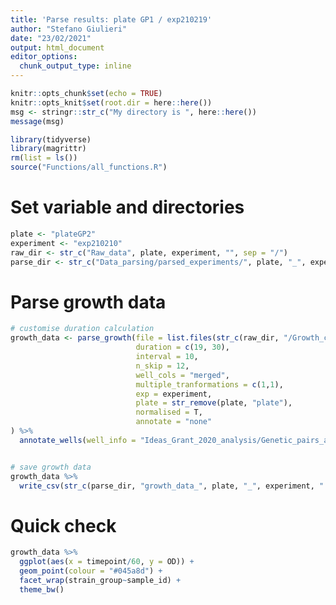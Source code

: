 ```yaml
---
title: 'Parse results: plate GP1 / exp210219'
author: "Stefano Giulieri"
date: "23/02/2021"
output: html_document
editor_options: 
  chunk_output_type: inline
---
```


```r
knitr::opts_chunk$set(echo = TRUE)
knitr::opts_knit$set(root.dir = here::here())
msg <- stringr::str_c("My directory is ", here::here())
message(msg)
```

```r
library(tidyverse)
library(magrittr)
rm(list = ls())
source("Functions/all_functions.R")
```

# Set variable and directories

```r
plate <- "plateGP2"
experiment <- "exp210210"
raw_dir <- str_c("Raw_data", plate, experiment, "", sep = "/")
parse_dir <- str_c("Data_parsing/parsed_experiments/", plate, "_", experiment, "/")
```

# Parse growth data


```r
# customise duration calculation
growth_data <- parse_growth(file = list.files(str_c(raw_dir, "/Growth_curves"), full.names = T, recursive = T),
                            duration = c(19, 30),
                            interval = 10,
                            n_skip = 12,
                            well_cols = "merged",
                            multiple_tranformations = c(1,1),
                            exp = experiment,
                            plate = str_remove(plate, "plate"),
                            normalised = T,
                            annotate = "none"
) %>%
  annotate_wells(well_info = "Ideas_Grant_2020_analysis/Genetic_pairs_analysis_completed/plate_info/well_info.csv") 


# save growth data
growth_data %>%
  write_csv(str_c(parse_dir, "growth_data_", plate, "_", experiment, ".csv"))
```

# Quick check

```r
growth_data %>%
  ggplot(aes(x = timepoint/60, y = OD)) +
  geom_point(colour = "#045a8d") +
  facet_wrap(strain_group~sample_id) +
  theme_bw()
```

